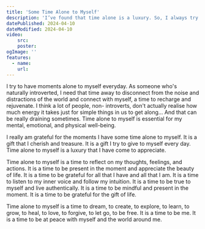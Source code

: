 ```yaml
---
title: 'Some Time Alone to Myself'
description: 'I’ve found that time alone is a luxury. So, I always try to have moments alone to myself everyday'
datePublished: 2024-04-10
dateModified: 2024-04-10
video:
    src: 
    poster: 
ogImage: ''
features:
  - name:
    url:
---
```



I try to have moments alone to myself everyday. As someone who's naturally introverted, I need that time away to disconnect from the noise and distractions of the world and connect with myself, a time to recharge and rejuvenate.
I think a lot of people, non- introverts, don't actually realise how much energy it takes just for simple things in us to get along...
And that can be really draining sometimes.
Time alone to myself is essential for my mental, emotional, and physical well-being.

I really am grateful for the moments I have some time alone to myself. It is a gift that I cherish and treasure. It is a gift I try to give to myself every day.
Time alone to myself is a luxury that I have come to appreciate.

Time alone to myself is a time to reflect on my thoughts, feelings, and actions. It is a time to be present in the moment and appreciate the beauty of life.
It is a time to be grateful for all that I have and all that I am.
It is a time to listen to my inner voice and follow my intuition. It is a time to be true to myself and live authentically. It is a time to be mindful and present in the moment. It is a time to be grateful for the gift of life.

Time alone to myself is a time to dream, to create, to explore, to learn, to grow, to heal, to love, to forgive, to let go, to be free. It is a time to be me.
It is a time to be at peace with myself and the world around me.
